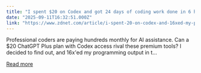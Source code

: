 ```yaml
---
title: "I spent $20 on Codex and got 24 days of coding work done in 6 hours - but there's a big catch"
date: "2025-09-11T16:32:51.000Z"
link: "https://www.zdnet.com/article/i-spent-20-on-codex-and-16xed-my-programming-output-but-theres-a-big-catch/"
---
```


Professional coders are paying hundreds monthly for AI assistance. Can a $20 ChatGPT Plus plan with Codex access rival these premium tools? I decided to find out, and 16x'ed my programming output in t...

[Read more](https://www.zdnet.com/article/i-spent-20-on-codex-and-16xed-my-programming-output-but-theres-a-big-catch/)
